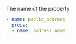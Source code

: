 
<LeftAlignedTable type="string" required={true} />

The name of the property

<File name='stackql_manifest.yml'>

```yaml {3}
- name: public_address
  props:
  - name: address_name
...
```

</File>